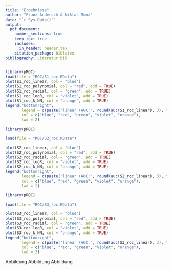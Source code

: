 ```yaml
---
title: "Ergebnisse"
author: "Franz Andersch & Niklas Münz"
date: "`r Sys.Date()`"
output: 
  pdf_document:
    number_sections: true
    keep_tex: true
    includes:
      in_header: header.tex
    citation_package: biblatex
bibliography: Literatur.bib
---
```


```r
library(pROC)
load(file = "ROC/S1_roc.RData")
plot(S1_roc_linear, col = "blue")
plot(S1_roc_polynomial, col = "red", add = TRUE)
plot(S1_roc_radial, col = "green", add = TRUE)
plot(S1_roc_logR, col = "violet", add = TRUE)
plot(S1_roc_k_NN, col = "orange", add = TRUE)
legend("bottomright",
       legend = c(paste("linear (AUC:", round(auc(S1_roc_linear), 3), ")"), paste("polynomial (AUC:", round(auc(S1_roc_polynomial), 3), ")"), paste("radial (AUC:", round(auc(S1_roc_radial),3 ), ")"), paste("logR (AUC:", round(auc(S1_roc_logR), 3), ")"), paste("k_NN (AUC:", round(auc(S1_roc_k_NN), 3), ")")),
       col = c("blue", "red", "green", "violet", "orange"),
       lwd = 2)

```

\includegraphics{Ergebnisse_files/figure-latex/S1ROC-1.pdf}


```r
library(pROC)

load(file = "ROC/S2_roc.RData")

plot(S2_roc_linear, col = "blue")
plot(S2_roc_polynomial, col = "red", add = TRUE)
plot(S2_roc_radial, col = "green", add = TRUE)
plot(S2_roc_logR, col = "violet", add = TRUE)
plot(S2_roc_k_NN, col = "orange", add = TRUE)
legend("bottomright",
       legend = c(paste("linear (AUC:", round(auc(S2_roc_linear), 3), ")"), paste("polynomial (AUC:", round(auc(S2_roc_polynomial), 3), ")"), paste("radial (AUC:", round(auc(S2_roc_radial), 3), ")"), paste("logR (AUC:", round(auc(S2_roc_logR), 3), ")"), paste("k_NN (AUC:", round(auc(S2_roc_k_NN), 3), ")")),
       col = c("blue", "red", "green", "violet", "orange"),
       lwd = 2)
```


```r
library(pROC)

load(file = "ROC/S3_roc.RData")

plot(S3_roc_linear, col = "blue")
plot(S3_roc_polynomial, col = "red", add = TRUE)
plot(S3_roc_radial, col = "green", add = TRUE)
plot(S3_roc_logR, col = "violet", add = TRUE)
plot(S3_roc_k_NN, col = "orange", add = TRUE)
legend("bottomright",
       legend = c(paste("linear (AUC:", round(auc(S3_roc_linear), 3), ")"), paste("polynomial (AUC:", round(auc(S3_roc_polynomial), 3), ")"), paste("radial (AUC:", round(auc(S3_roc_radial), 3), ")"), paste("logR (AUC:", round(auc(S3_roc_logR), 3), ")"), paste("k_NN (AUC:", round(auc(S3_roc_k_NN), 3), ")")),
       col = c("blue", "red", "green", "violet", "orange"),
       lwd = 2)
```

 Abbildung \ref{fig:S1ROC}
Abbildung \ref{fig:S2ROC}
Abbildung \ref{fig:S3ROC}
\begin{figure}[htb]
\begin{minipage}{0.48\linewidth}
\centering
\includegraphics{Ergebnisse_files/figure-latex/S1ROC-1.pdf}
\caption{S1}
\label{fig:S1ROC}
\end{minipage}
\hfill
\begin{minipage}{0.48\linewidth}
\centering
\includegraphics{Ergebnisse_files/figure-latex/S2ROC-1.pdf}
\caption{S2}
\label{fig:S2ROC}
\end{minipage}
\vspace*{0.5cm}\newline
\begin{minipage}{\linewidth}
\centering
\includegraphics[width=0.48\linewidth]{Ergebnisse_files/figure-latex/S3ROC-1.pdf}
\caption{S3}
\label{fig:S3ROC}
\end{minipage}

\end{figure}
